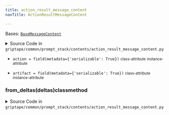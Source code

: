 ```yaml
---
title: action_result_message_content
navTitle: ActionResultMessageContent

---
```


<span id="griptape.common.prompt_stack.contents.action_result_message_content.ActionResultMessageContent"></span>

Bases:
 [`BaseMessageContent`](../..#griptape.common.BaseMessageContent "BaseMessageContent (griptape.common.BaseMessageContent)")

<details><summary>Source Code in <code>griptape&#47;common&#47;prompt_stack&#47;contents&#47;action_result_message_content.py</code></summary>

```python
@define
class ActionResultMessageContent(BaseMessageContent):
    artifact: BaseArtifact = field(metadata={"serializable": True})
    action: ToolAction = field(metadata={"serializable": True})

    @classmethod
    def from_deltas(cls, deltas: Sequence[BaseDeltaMessageContent]) -> ActionResultMessageContent:
        raise NotImplementedError
```

</details>

-   `action = field(metadata={'serializable': True})` <small>class-attribute</small> <small>instance-attribute</small>  <span id="griptape.common.prompt_stack.contents.action_result_message_content.ActionResultMessageContent.action"></span> 

-   `artifact = field(metadata={'serializable': True})` <small>class-attribute</small> <small>instance-attribute</small>  <span id="griptape.common.prompt_stack.contents.action_result_message_content.ActionResultMessageContent.artifact"></span> 

<span id="griptape.common.prompt_stack.contents.action_result_message_content.ActionResultMessageContent.from_deltas"></span>

### from_deltas(deltas)classmethod

<details><summary>Source Code in <code>griptape&#47;common&#47;prompt_stack&#47;contents&#47;action_result_message_content.py</code></summary>

```python
@classmethod
def from_deltas(cls, deltas: Sequence[BaseDeltaMessageContent]) -> ActionResultMessageContent:
    raise NotImplementedError
```

</details>
